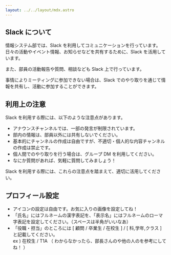 ```yaml
---
layout: ../../layout/mdx.astro
---
```


## Slack について

情報システム部では、Slack を利用してコミュニケーションを行っています。
日々の活動やイベント情報、お知らせなどを共有するために、Slack を活用しています。

また、部員の活動報告や質問、相談なども Slack 上で行っています。

事情によりミーティングに参加できない場合は、Slack でのやり取りを通じて情報を共有し、活動に参加することができます。

## 利用上の注意

Slack を利用する際には、以下のような注意点があります。

- アナウンスチャンネルでは、一部の発言が制限されています。
- 部内の情報は、部員以外には共有しないでください。
- 基本的にチャンネルの作成は自由ですが、不適切・個人的な内容チャンネルの作成は禁止です。
- 個人間でのやり取りを行う場合は、グループ DM を利用してください。
- なにか質問があれば、気軽に質問してみましょう！

Slack を利用する際には、これらの注意点を踏まえて、適切に活用してください。

## プロフィール設定

- アイコンの設定は自由です。お気に入りの画像を設定してね！
- 「氏名」にはフルネームの漢字表記を、「表示名」にはフルネームのローマ字表記を設定してください。（スペースは半角がいいなあ）
- 「役職・担当」のところには [ 顧問 / 卒業生 / 在校生 ] / [ 科,学年,クラス ] と記載してください。\
ex ) 在校生 / T1A （ わからなかったら、部長さんのや他の人のを参考にしてね！ ）
